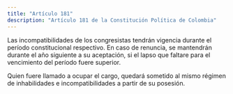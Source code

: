 ```yaml
---
title: "Artículo 181"
description: "Artículo 181 de la Constitución Política de Colombia"
---
```


Las incompatibilidades de los congresistas tendrán vigencia durante el período constitucional respectivo. En caso de renuncia, se mantendrán durante el año siguiente a su aceptación, si el lapso que faltare para el vencimiento del período fuere superior.

Quien fuere llamado a ocupar el cargo, quedará sometido al mismo régimen de inhabilidades e incompatibilidades a partir de su posesión.
